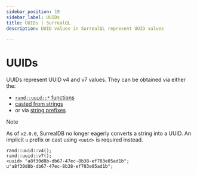 ```yaml
---
sidebar_position: 19
sidebar_label: UUIDs
title: UUIDs | SurrealQL
description: UUID values in SurrealQL represent UUID values

---
```


# UUIDs

UUIDs represent UUID v4 and v7 values. They can be obtained via either the:
- [`rand::uuid::*` functions](/docs/surrealql/functions/database/rand#randuuidv4)
- [casted from strings](/docs/surrealql/datamodel/casting#uuid)
- or via [string prefixes](/docs/surrealql/datamodel/strings#uuid)


> [!NOTE]
> As of `v2.0.0`, SurrealDB no longer eagerly converts a string into a UUID. An implicit `u` prefix or cast using `<uuid>` is required instead.

```surql
rand::uuid::v4();
rand::uuid::v7();
<uuid> "a8f30d8b-db67-47ec-8b38-ef703e05ad1b";
u"a8f30d8b-db67-47ec-8b38-ef703e05ad1b";
```
